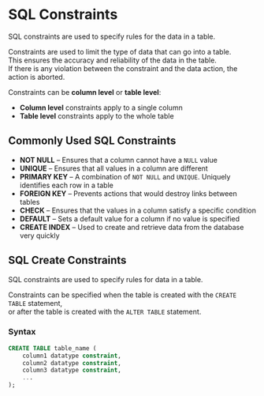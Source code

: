 # SQL Constraints

SQL constraints are used to specify rules for the data in a table.

Constraints are used to limit the type of data that can go into a table.  
This ensures the accuracy and reliability of the data in the table.  
If there is any violation between the constraint and the data action, the action is aborted.

Constraints can be **column level** or **table level**:  
- **Column level** constraints apply to a single column  
- **Table level** constraints apply to the whole table

## Commonly Used SQL Constraints

- **NOT NULL** – Ensures that a column cannot have a `NULL` value  
- **UNIQUE** – Ensures that all values in a column are different  
- **PRIMARY KEY** – A combination of `NOT NULL` and `UNIQUE`. Uniquely identifies each row in a table  
- **FOREIGN KEY** – Prevents actions that would destroy links between tables  
- **CHECK** – Ensures that the values in a column satisfy a specific condition  
- **DEFAULT** – Sets a default value for a column if no value is specified  
- **CREATE INDEX** – Used to create and retrieve data from the database very quickly

## SQL Create Constraints

SQL constraints are used to specify rules for data in a table.

Constraints can be specified when the table is created with the `CREATE TABLE` statement,  
or after the table is created with the `ALTER TABLE` statement.

### Syntax

```sql
CREATE TABLE table_name (
    column1 datatype constraint,
    column2 datatype constraint,
    column3 datatype constraint,
    ...
);
